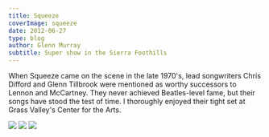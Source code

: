 ```yaml
---
title: Squeeze
coverImage: squeeze
date: 2012-06-27
type: blog
author: Glenn Murray
subtitle: Super show in the Sierra Foothills
---
```


When Squeeze came on the scene in the late 1970's, lead songwriters Chris Difford and Glenn Tillbrook were mentioned as worthy successors to Lennon and McCartney. They never achieved Beatles-level fame, but their songs have stood the test of time. I thoroughly enjoyed their tight set at Grass Valley's Center for the Arts.

<Image src="DiffordSqueeze"  />
<TextCollapse src="DiffordSqueeze" />
<Image src="TilbrookSqueeze"  />
<TextCollapse src="TilbrookSqueeze" />
<Image src="DiffordTilbrookSqueeze"  />
<TextCollapse src="DiffordTilbrookSqueeze" />

